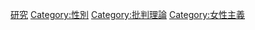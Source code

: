 {{Catnav|頁面分類|社会科学|人文學科}}
{{Catnav|頁面分類|社会科学|社会学|性學|性別}}
{{Catnav|頁面分類|社会科学|社会学|社会哲学|批判理論}}
{{Catnav|頁面分類|社会科学|社会学|社会哲学|社會理論|女性主義}}
{{Catmore}}

[[Category:人文學科|研究]]
[[Category:性別|Category:性別]]
[[Category:批判理論|Category:批判理論]]
[[Category:女性主義|Category:女性主義]]